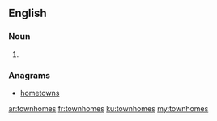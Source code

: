==English==

===Noun===
{{head|en|plural}}

# {{plural of|townhome|lang=en|nocat=1}}

===Anagrams===
* [[hometowns#English|hometowns]]

[[ar:townhomes]]
[[fr:townhomes]]
[[ku:townhomes]]
[[my:townhomes]]